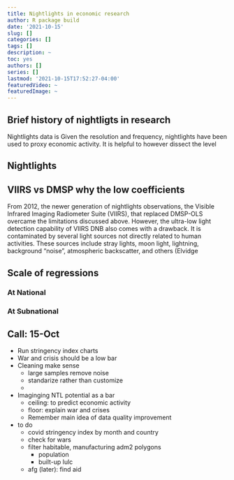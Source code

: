 ```yaml
---
title: Nightlights in economic research
author: R package build
date: '2021-10-15'
slug: []
categories: []
tags: []
description: ~
toc: yes
authors: []
series: []
lastmod: '2021-10-15T17:52:27-04:00'
featuredVideo: ~
featuredImage: ~
---
```



## Brief history of nightligts in research

Nightlights data is 
Given the resolution and frequency, nightlights have been used to proxy economic activity. It is helpful to however dissect the level 

## Nightlights



## VIIRS vs DMSP why the low coefficients

From 2012, the newer generation of nightlights observations, the Visible Infrared Imaging Radiometer Suite (VIIRS), that replaced DMSP-OLS overcame the limitations discussed above.
However, the ultra-low light detection capability of VIIRS DNB also comes with a drawback. It is contaminated by several light sources not directly related to human activities. These sources include stray lights, moon light, lightning, background “noise”, atmospheric backscatter, and others (Elvidge 


## Scale of regressions

### At National



### At Subnational


## Call: 15-Oct
- Run stringency index charts
- War and crisis should be a low bar
- Cleaning make sense
  - large samples remove noise
  - standarize rather than customize 
  - 
- Imaginging NTL potential as a bar
  - ceiling: to predict economic activity
  - floor: explain war and crises 
  - Remember main idea of data quality improvement
  
- to do
  - covid stringency index by month and country
  - check for wars
  - filter habitable, manufacturing adm2 polygons
    - population
    - built-up lulc
  - afg (later): find aid





